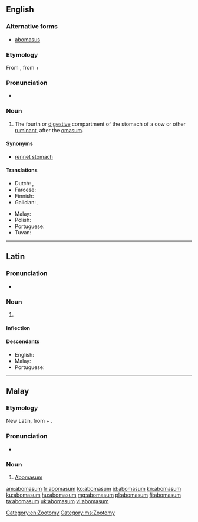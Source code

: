 ==English==

===Alternative forms===
* [[abomasus]]

===Etymology===
From {{etyl|NL.|en}}, from {{etyl|la|en}} {{m|la|ab||away from}} + {{m|la|omāsum||tripe of a bullock}}

===Pronunciation===
* {{a|US}} {{IPA|/ˌæb.oʊˈmeɪ.səm/|lang=en}}

===Noun===
{{en-noun|abomasa}}

# {{label|en|anatomy}} The fourth or [[digestive]] compartment of the stomach of a cow or other [[ruminant]], after the [[omasum]].

====Synonyms====
* [[rennet stomach]]

====Translations====
{{trans-top|fourth or digestive stomach of a ruminant}}
* Dutch: {{t|nl|leb|f}}, {{t+|nl|lebmaag|f}}
* Faroese: {{t|fo|vinstur|f}}
* Finnish: {{t+|fi|juoksutusmaha}}
* Galician: {{t+|gl|abomaso|m}}, {{t+|gl|calleira|f}}
{{trans-mid}}
* Malay: {{t|ms|abomasum}}
* Polish: {{t+|pl|trawieniec|m-in}}
* Portuguese: {{t+|pt|abomaso}}
* Tuvan: {{t|tyv|борбуяк}}
{{trans-bottom}}

[[Category:en:Zootomy]]

----

==Latin==

===Pronunciation===
* {{la-pronunc|abomāsum}}

===Noun===
{{la-noun|abomāsum||abomāsī|n|second}}

# {{l|en|abomasum}}

====Inflection====
{{la-decl-2nd-N|abomās}}

====Descendants====
* English: {{l|en|abomasum}}
* Malay: {{l|ms|abomasum}}
* Portuguese: {{l|pt|abomaso}}

----

==Malay==

===Etymology===
New Latin, from {{etyl|la|ms}} {{m|la|ab||away from}} + {{m|la|omāsum||tripe of a bullock}}.

===Pronunciation===
* {{IPA|/abomasum/|lang=ms}}

===Noun===
{{ms-noun|j=ابوماسوم}}

# {{label|ms|anatomy}} [[abomasum#English|Abomasum]] {{gloss|fourth or digestive stomach of a ruminant}}

[[Category:ms:Zootomy]]

[[am:abomasum]]
[[fr:abomasum]]
[[ko:abomasum]]
[[id:abomasum]]
[[kn:abomasum]]
[[ku:abomasum]]
[[hu:abomasum]]
[[mg:abomasum]]
[[pl:abomasum]]
[[fi:abomasum]]
[[ta:abomasum]]
[[uk:abomasum]]
[[vi:abomasum]]